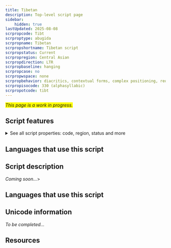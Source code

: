 ```yaml
---
title: Tibetan
description: Top-level script page
sidebar:
    hidden: true
lastUpdated: 2025-08-08
scrpropcode: Tibt
scrproptype: abugida
scrpropname: Tibetan
scrpropshortname: Tibetan script
scrpropstatus: Current
scrpropregion: Central Asian
scrpropdirection: LTR
scrpropbaseline: hanging
scrpropcase: no
scrpropwspace: none
scrpropbehavior: diacritics, contextual forms, complex positioning, required ligatures
scrpropisocode: 330 (alphasyllabic)
scrpropotcode: tibt
---
```


<span style='background-color:yellow'>_This page is a work in progress._</span>


## Script features

<details>
<summary> See all script properties: code, region, status and more</summary>
<ScriptInfo />
</details>

## Languages that use this script

<WsList script='Tibt' wsMax='5' />

## Script description

_Coming soon..._>

## Languages that use this script

<WsList script='Tibt' wsMax='5' />

## Unicode information

_To be completed..._

## Resources

<ScriptResources detailSummary='seemore' />

